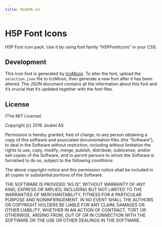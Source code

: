 ```yaml
---
title: README.md
---
```


# H5P Font Icons

H5P Font icon pack. Use it by using font family "H5PFontIcons" in your CSS.

## Development

This icon font is generated by [IcoMoon](https://icomoon.io/app). To alter the font, upload the `selection.json` file to IcoMoon, then generate a new font after it has been altered. The JSON document contains all the information about this font and it's crucial that it's updated together with the font files.

## License

(The MIT License)

Copyright (c) 2016 Joubel AS

Permission is hereby granted, free of charge, to any person obtaining a copy of this software and associated documentation files (the "Software"), to deal in the Software without restriction, including without limitation the rights to use, copy, modify, merge, publish, distribute, sublicense, and/or sell copies of the Software, and to permit persons to whom the Software is furnished to do so, subject to the following conditions:

The above copyright notice and this permission notice shall be included in all copies or substantial portions of the Software.

THE SOFTWARE IS PROVIDED "AS IS", WITHOUT WARRANTY OF ANY KIND, EXPRESS OR IMPLIED, INCLUDING BUT NOT LIMITED TO THE WARRANTIES OF MERCHANTABILITY, FITNESS FOR A PARTICULAR PURPOSE AND NONINFRINGEMENT. IN NO EVENT SHALL THE AUTHORS OR COPYRIGHT HOLDERS BE LIABLE FOR ANY CLAIM, DAMAGES OR OTHER LIABILITY, WHETHER IN AN ACTION OF CONTRACT, TORT OR OTHERWISE, ARISING FROM, OUT OF OR IN CONNECTION WITH THE SOFTWARE OR THE USE OR OTHER DEALINGS IN THE SOFTWARE.
